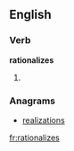 
==English==

===Verb===
'''rationalizes'''

# {{third-person singular of|[[rationalize]]}}

===Anagrams===
* [[realizations#English|realizations]]

[[fr:rationalizes]]
